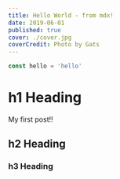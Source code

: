 ```yaml
---
title: Hello World - from mdx!
date: 2019-06-01
published: true
cover: ./cover.jpg
coverCredit: Photo by Gats
---
```


```jsx react-live
const hello = 'hello'
```

# h1 Heading

My first post!!

## h2 Heading

### h3 Heading
